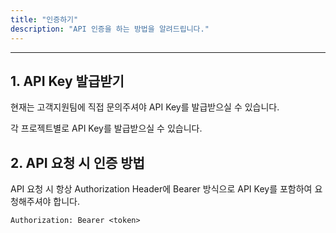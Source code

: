 ```yaml
---
title: "인증하기"
description: "API 인증을 하는 방법을 알려드립니다."
---
```


---

## 1. API Key 발급받기

현재는 고객지원팀에 직접 문의주셔야 API Key를 발급받으실 수 있습니다.

각 프로젝트별로 API Key를 발급받으실 수 있습니다.

## 2. API 요청 시 인증 방법

API 요청 시 항상 Authorization Header에 Bearer 방식으로 API Key를 포함하여 요청해주셔야 합니다.

```
Authorization: Bearer <token>
```
